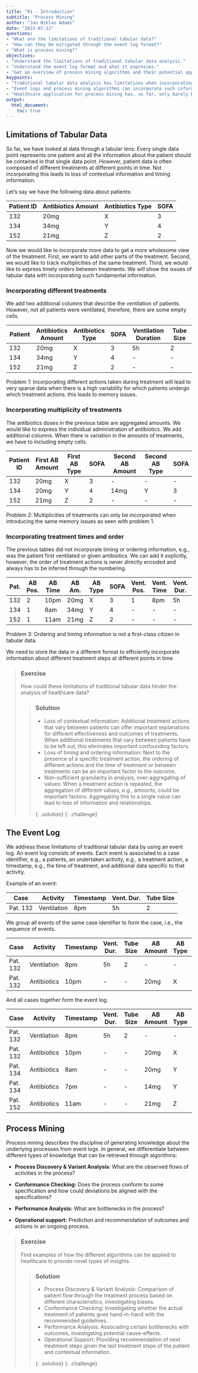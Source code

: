 ```yaml
---
title: "01 - Introduction"
subtitle: "Process Mining"
author: "Jan Niklas Adams"
date: "2023-07-12"
questions:
- "What are the limitations of traditional tabular data?"
- "How can they be mitigated through the event log format?"
- "What is process mining?"
objectives:
- "Understand the limitations of traditional tabular data analysis."
- "Understand the event log format and what it expresses."
- "Get an overview of process mining algorithms and their potential applications to healthcare."
keypoints:
- "Traditional tabular data analysis has limitations when incorporating contextual, timing, and order information for variable data."
- "Event logs and process mining algorithms can incorporate such information."
- "Healthcare application for process mining has, so far, only barely been applied."
output: 
  html_document:
    toc: true
---
```


## Limitations of Tabular Data

So far, we have looked at data through a tabular lens: Every single data point represents one patient and all the information about the patient should be contained in that single data point. However, patient data is often composed of different treatments at different points in time. Not incorporating this leads to loss of contextual information and timing information.

Let's say we have the following data about patients:

| Patient ID | Antibiotics Amount | Antibiotics Type | SOFA |
|------------|--------------------|------------------|------|
| 132        | 20mg               | X                | 3    |
| 134        | 34mg               | Y                | 4    |
| 152        | 21mg               | Z                | 2    |

Now we would like to incorporate more data to get a more wholesome view of the treatment. First, we want to add other parts of the treatment. Second, we would like to track multiplicities of the same treatment. Third, we would like to express timely orders between treatments. We will show the issues of tabular data with incorporating such fundamental information.

### Incorporating different treatments

We add two additional columns that describe the ventilation of patients. However, not all patients were ventilated, therefore, there are some empty cells.

| Patient | Antibiotics Amount | Antibiotics Type | SOFA | Ventilation Duration | Tube Size |
|------------|----------------|--------------|-------|-----------------|------------|
| 132     | 20mg               | X                | 3    | 5h                   | 2         |
| 134     | 34mg               | Y                | 4    | \-                   | \-        |
| 152     | 21mg               | Z                | 2    | \-                   | \-        |

Problem 1: Incorporating different actions taken during treatment will lead to very sparse data when there is a high variability for which patients undergo which treatment actions. this leads to memory issues.

### Incorporating multiplicity of treatments

The antibiotics doses in the previous table are aggregated amounts. We would like to express the individual administration of antibiotics. We add additional columns. When there is variation in the amounts of treatments, we have to including empty cells.

| Patient ID | First AB Amount | First AB Type | SOFA | Second AB Amount | Second AB Type | SOFA |
|----------|-------------|------------|------|----------------|-------------|--------|
| 132        | 20mg            | X             | 3    | \-               | \-             | \-   |
| 134        | 20mg            | Y             | 4    | 14mg             | Y              | 3    |
| 152        | 21mg            | Z             | 2    | \-               | \-             | \-   |

Problem 2: Multiplicities of treatments can only be incorporated when introducing the same memory issues as seen with problem 1.

### Incorporating treatment times and order

The previous tables did not incorporate timing or ordering information, e.g., was the patient first ventilated or given antibiotics. We can add it explicitly, however, the order of treatment actions is never directly encoded and always has to be inferred through the numbering.

| Pat. | AB Pos. | AB Time | AB Am. | AB Type | SOFA | Vent. Pos. | Vent. Time | Vent. Dur. | Tube Size |
|------|--------|--------|--------|--------|--------|---------|---------|---------|--------|
| 132  | 2       | 10pm    | 20mg   | X       | 3    | 1          | 8pm        | 5h         | 2         |
| 134  | 1       | 8am     | 34mg   | Y       | 4    | \-         | \-         | \-         | \-        |
| 152  | 1       | 11am    | 21mg   | Z       | 2    | \-         | \-         | \-         | \-        |

Problem 3: Ordering and timing information is not a first-class citizen in tabular data.

We need to store the data in a different format to efficiently incorporate information about different treatment steps at different points in time.

> ### Exercise
>
> How could these limitations of traditional tabular data hinder the analysis of healthcare data?
>
> > ### Solution
> >
> > -   Loss of contextual information: Additional treatment actions that vary between patients can offer important explanations for different effectiveness and outcomes of treatments. When additional treatments that vary between patients have to be left out, this eliminates important confounding factors.
> > -   Loss of timing and ordering information: Next to the presence of a specific treatment action, the ordering of different actions and the time of treatment or between treatments can be an important factor to the outcome.
> > -   Non-sufficient granularity in analysis, over-aggregating of values: When a treatment action is repeated, the aggregation of different values, e.g., amounts, could be important factors. Aggregating this to a single value can lead to loss of information and relationships.
> >
> > {: .solution} {: .challenge}

## The Event Log

We address these limitations of traditional tabular data by using an event log. An event log consists of events. Each event is associated to a case identifier, e.g., a patients, an undertaken activity, e.g., a treatment action, a timestamp, e.g., the time of treatment, and additional data specific to that activity.

Example of an event:

| Case     | Activity    | Timestamp | Vent. Dur. | Tube Size |
|----------|-------------|-----------|------------|-----------|
| Pat. 132 | Ventilation | 8pm       | 5h         | 2         |

We group all events of the same case identifier to form the case, i.e., the sequence of events.

| Case     | Activity    | Timestamp | Vent. Dur. | Tube Size | AB Amount | AB Type | SOFA |
|---------|---------|----------|---------|---------|---------|---------|---------|
| Pat. 132 | Ventilation | 8pm       | 5h         | 2         | \-        | \-      | \-   |
| Pat. 132 | Antibiotics | 10pm      | \-         | \-        | 20mg      | X       | 3    |

And all cases together form the event log.

| Case     | Activity    | Timestamp | Vent. Dur. | Tube Size | AB Amount | AB Type | SOFA |
|---------|---------|----------|---------|---------|----------|---------|---------|
| Pat. 132 | Ventilation | 8pm       | 5h         | 2         | \-        | \-      | \-   |
| Pat. 132 | Antibiotics | 10pm      | \-         | \-        | 20mg      | X       | 3    |
| Pat. 134 | Antibiotics | 8am       | \-         | \-        | 20mg      | Y       | 4    |
| Pat. 134 | Antibiotics | 7pm       | \-         | \-        | 14mg      | Y       | 3    |
| Pat. 152 | Antibiotics | 11am      | \-         | \-        | 21mg      | Z       | 2    |

## Process Mining

Process mining describes the discipline of generating knowledge about the underlying processes from event logs. In general, we differentiate between different types of knowledge that can be retrieved through algorithms:

-   **Process Discovery & Variant Analysis**: What are the observed flows of activities in the process?

-   **Conformance Checking:** Does the process conform to some specification and how could deviations be aligned with the specifications?

-   **Performance Analysis:** What are bottlenecks in the process?

-   **Operational support:** Prediction and recommendation of outcomes and actions in an ongoing process.

> ### Exercise
>
> Find examples of how the different algorithms can be applied to healthcare to provide novel types of insights.
>
> > ### Solution
> >
> > -   Process Discovery & Variant Analysis: Comparison of patient flow through the treatment process based on different characteristics, investigating biases.
> > -   Conformance Checking: Investigating whether the actual treatment of patients goes hand-in-hand with the recommended guidelines.
> > -   Performance Analysis: Associating certain bottlenecks with outcomes, investigating potential cause-effects.
> > -   Operational Support: Providing recommendation of next treatment steps given the last treatment steps of the patient and contextual information.
> >
> > {: .solution} {: .challenge}
